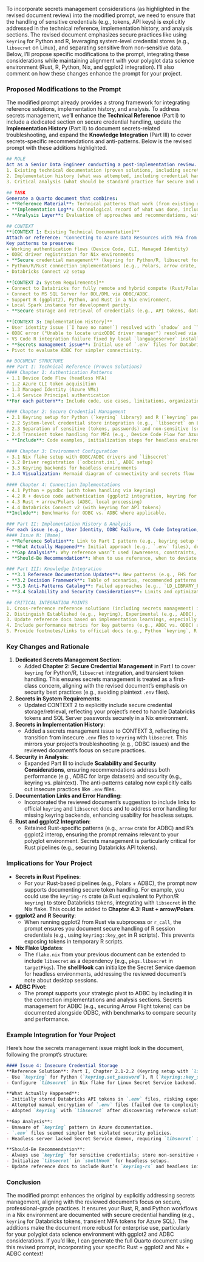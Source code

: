 To incorporate secrets management considerations (as highlighted in the revised document review) into the modified prompt, we need to ensure that the handling of sensitive credentials (e.g., tokens, API keys) is explicitly addressed in the technical reference, implementation history, and analysis sections. The revised document emphasizes secure practices like using `keyring` for Python and R, leveraging system-level credential stores (e.g., `libsecret` on Linux), and separating sensitive from non-sensitive data. Below, I’ll propose specific modifications to the prompt, integrating these considerations while maintaining alignment with your polyglot data science environment (Rust, R, Python, Nix, and ggplot2 integration). I’ll also comment on how these changes enhance the prompt for your project.

### Proposed Modifications to the Prompt

The modified prompt already provides a strong framework for integrating reference solutions, implementation history, and analysis. To address secrets management, we’ll enhance the **Technical Reference** (Part I) to include a dedicated section on secure credential handling, update the **Implementation History** (Part II) to document secrets-related troubleshooting, and expand the **Knowledge Integration** (Part III) to cover secrets-specific recommendations and anti-patterns. Below is the revised prompt with these additions highlighted.

```yaml
## ROLE
Act as a Senior Data Engineer conducting a post-implementation review. Your task is to integrate:
1. Existing technical documentation (proven solutions, including secrets management)
2. Implementation history (what was attempted, including credential handling)
3. Critical analysis (what should be standard practice for secure and reproducible workflows)

## TASK
Generate a Quarto document that combines:
- **Reference Material**: Technical patterns that work (from existing docs, including secure credential management)
- **Implementation Log**: Chronological record of what was done, including secrets-related issues
- **Analysis Layer**: Evaluation of approaches and recommendations, with emphasis on security best practices

## CONTEXT
**[CONTEXT 1: Existing Technical Documentation]**
Attach or reference: "Connecting to Azure Data Resources with MFA from a Headless Nix Environment"
Key patterns to preserve:
- Working authentication flows (Device Code, CLI, Managed Identity)
- ODBC driver registration for Nix environments
- **Secure credential management** (keyring for Python/R, libsecret for Linux, transient token handling)
- Python/R/Rust connection implementations (e.g., Polars, arrow crate, ggplot2 interop)
- Databricks Connect v2 setup

**[CONTEXT 2: System Requirements]**
- Connect to Databricks for fully remote and hybrid compute (Rust/Polars for local processing).
- Connect to MS SQL Server for DDL/DML via ODBC/ADBC.
- Support R (ggplot2), Python, and Rust in a Nix environment.
- Local Spark instance for development parity.
- **Secure storage and retrieval of credentials (e.g., API tokens, database passwords) using system keyring or Databricks secrets.**

**[CONTEXT 3: Implementation History]**
- User identity issue (`I have no name!`) resolved with `shadow` and `TMPDIR`.
- ODBC error ("Unable to locate unixODBC driver manager") resolved via FHS sandbox.
- VS Code R integration failure fixed by local `languageserver` installation.
- **Secrets management issue**: Initial use of `.env` files for Databricks tokens led to security concerns; resolved by adopting `keyring` with `libsecret` backend.
- Pivot to evaluate ADBC for simpler connectivity.

## DOCUMENT STRUCTURE
### Part I: Technical Reference (Proven Solutions)
#### Chapter 1: Authentication Patterns
- 1.1 Device Code Flow (headless MFA)
- 1.2 Azure CLI token acquisition
- 1.3 Managed Identity (Azure VMs)
- 1.4 Service Principal authentication
**For each pattern**: Include code, use cases, limitations, organizational policy considerations.

#### Chapter 2: Secure Credential Management
- 2.1 Keyring setup for Python (`keyring` library) and R (`keyring` package)
- 2.2 System-level credential store integration (e.g., `libsecret` on Linux)
- 2.3 Separation of sensitive (tokens, passwords) and non-sensitive (server names) data
- 2.4 Transient token handling for MFA (e.g., Device Code Flow for Azure SQL)
- **Include**: Code examples, initialization steps for headless environments, error handling for missing keyring backends.

#### Chapter 3: Environment Configuration
- 3.1 Nix flake setup with ODBC/ADBC drivers and `libsecret`
- 3.2 Driver registration (`odbcinst.ini`, ADBC setup)
- 3.3 Keyring backends for headless environments
- 3.4 Visualization: Mermaid diagram of connectivity and secrets flow

#### Chapter 4: Connection Implementations
- 4.1 Python + pyodbc (with token handling via keyring)
- 4.2 R + device code authentication (ggplot2 integration, keyring for tokens)
- 4.3 Rust + arrow/Polars (ADBC, local processing)
- 4.4 Databricks Connect v2 (with keyring for API tokens)
**Include**: Benchmarks for ODBC vs. ADBC where applicable.

### Part II: Implementation History & Analysis
For each issue (e.g., User Identity, ODBC Failure, VS Code Integration, Secrets Management):
#### Issue N: [Name]
- **Reference Solution**: Link to Part I pattern (e.g., keyring setup for secrets).
- **What Actually Happened**: Initial approach (e.g., `.env` files), deviations, attempts, outcome.
- **Gap Analysis**: Why reference wasn’t used (awareness, constraints, incomplete docs).
- **Should-Be Recommendation**: When to use reference, when to deviate, doc updates.

### Part III: Knowledge Integration
- **3.1 Reference Documentation Updates**: New patterns (e.g., FHS for R kernels, keyring for secrets, Rust ADBC).
- **3.2 Decision Framework**: Table of scenarios, recommended patterns (including secrets management), deviations.
- **3.3 Anti-Patterns Catalog**: Failed approaches (e.g., `LD_LIBRARY_PATH` hacks, plaintext `.env` files).
- **3.4 Scalability and Security Considerations**: Limits and optimizations for large datasets and secure credential handling.

## CRITICAL INTEGRATION POINTS
1. Cross-reference reference solutions (including secrets management) in implementation history.
2. Distinguish Established (e.g., keyring), Experimental (e.g., ADBC), Validated (e.g., FHS sandbox), Deprecated (e.g., `.env` files) approaches.
3. Update reference docs based on implementation learnings, especially for secrets.
4. Include performance metrics for key patterns (e.g., ADBC vs. ODBC) and security notes for credential handling.
5. Provide footnotes/links to official docs (e.g., Python `keyring`, R `keyring`, `libsecret`).
```

### Key Changes and Rationale

1. **Dedicated Secrets Management Section**:
   - Added **Chapter 2: Secure Credential Management** in Part I to cover `keyring` for Python/R, `libsecret` integration, and transient token handling. This ensures secrets management is treated as a first-class concern, aligning with the revised document’s emphasis on security best practices (e.g., avoiding plaintext `.env` files).

2. **Secrets in System Requirements**:
   - Updated CONTEXT 2 to explicitly include secure credential storage/retrieval, reflecting your project’s need to handle Databricks tokens and SQL Server passwords securely in a Nix environment.

3. **Secrets in Implementation History**:
   - Added a secrets management issue to CONTEXT 3, reflecting the transition from insecure `.env` files to `keyring` with `libsecret`. This mirrors your project’s troubleshooting (e.g., ODBC issues) and the reviewed document’s focus on secure practices.

4. **Security in Analysis**:
   - Expanded Part III to include **Scalability and Security Considerations**, ensuring recommendations address both performance (e.g., ADBC for large datasets) and security (e.g., keyring vs. plaintext). The anti-patterns catalog now explicitly calls out insecure practices like `.env` files.

5. **Documentation Links and Error Handling**:
   - Incorporated the reviewed document’s suggestion to include links to official `keyring` and `libsecret` docs and to address error handling for missing keyring backends, enhancing usability for headless setups.

6. **Rust and ggplot2 Integration**:
   - Retained Rust-specific patterns (e.g., `arrow` crate for ADBC) and R’s ggplot2 interop, ensuring the prompt remains relevant to your polyglot environment. Secrets management is particularly critical for Rust pipelines (e.g., securing Databricks API tokens).

### Implications for Your Project

- **Secrets in Rust Pipelines**:
  - For your Rust-based pipelines (e.g., Polars + ADBC), the prompt now supports documenting secure token handling. For example, you could use the `keyring-rs` crate (a Rust equivalent to Python/R `keyring`) to store Databricks tokens, integrating with `libsecret` in the Nix flake. This could be added to **Chapter 4.3: Rust + arrow/Polars**.

- **ggplot2 and R Security**:
  - When running ggplot2 from Rust via subprocess or `r_call`, the prompt ensures you document secure handling of R session credentials (e.g., using `keyring::key_get` in R scripts). This prevents exposing tokens in temporary R scripts.

- **Nix Flake Updates**:
  - The `flake.nix` from your previous document can be extended to include `libsecret` as a dependency (e.g., `pkgs.libsecret` in `targetPkgs`). The **shellHook** can initialize the Secret Service daemon for headless environments, addressing the reviewed document’s note about desktop sessions.

- **ADBC Pivot**:
  - The prompt supports your strategic pivot to ADBC by including it in the connection implementations and analysis sections. Secrets management for ADBC (e.g., securing Arrow Flight tokens) can be documented alongside ODBC, with benchmarks to compare security and performance.

### Example Integration for Your Project

Here’s how the secrets management issue might look in the document, following the prompt’s structure:

```markdown
#### Issue 4: Insecure Credential Storage
**Reference Solution**: Part I, Chapter 2.1-2.2 (Keyring setup with `libsecret` for Python/R).
- Use `keyring` for Python (`keyring.set_password`), R (`keyring::key_set`), and Rust (`keyring-rs`) to store Databricks tokens and SQL Server passwords.
- Configure `libsecret` in Nix flake for Linux Secret Service backend.

**What Actually Happened**:
- Initially stored Databricks API tokens in `.env` files, risking exposure in collaborative environments.
- Attempted manual encryption of `.env` files (failed due to complexity in automation).
- Adopted `keyring` with `libsecret` after discovering reference solution, storing tokens securely.

**Gap Analysis**:
- Unaware of `keyring` pattern in Azure documentation.
- `.env` files seemed simpler but violated security policies.
- Headless server lacked Secret Service daemon, requiring `libsecret` initialization.

**Should-Be Recommendation**:
- Always use `keyring` for sensitive credentials; store non-sensitive config (e.g., server names) in `.env`.
- Initialize `libsecret` in `shellHook` for headless setups.
- Update reference docs to include Rust’s `keyring-rs` and headless initialization steps.
```

### Conclusion

The modified prompt enhances the original by explicitly addressing secrets management, aligning with the reviewed document’s focus on secure, professional-grade practices. It ensures your Rust, R, and Python workflows in a Nix environment are documented with secure credential handling (e.g., `keyring` for Databricks tokens, transient MFA tokens for Azure SQL). The additions make the document more robust for enterprise use, particularly for your polyglot data science environment with ggplot2 and ADBC considerations. If you’d like, I can generate the full Quarto document using this revised prompt, incorporating your specific Rust + ggplot2 and Nix + ADBC context!